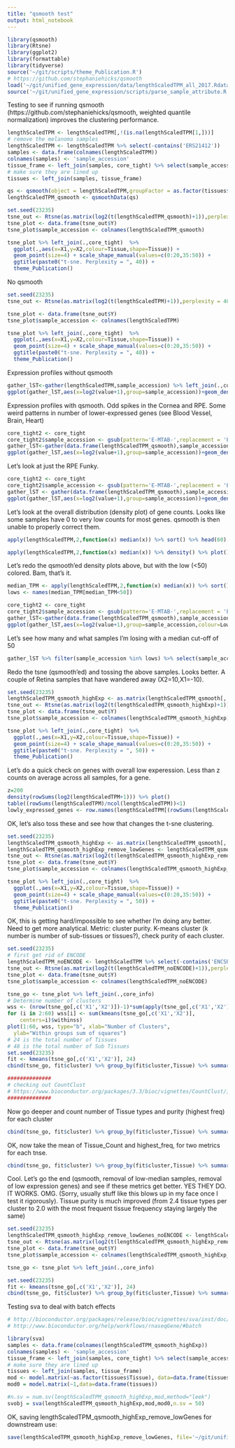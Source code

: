 ```yaml
---
title: "qsmooth test"
output: html_notebook
---
```

```r
library(qsmooth)
library(Rtsne)
library(ggplot2)
library(formattable)
library(tidyverse)
source('~/git/scripts/theme_Publication.R')
# https://github.com/stephaniehicks/qsmooth
load('~/git/unified_gene_expression/data/lengthScaledTPM_all_2017.Rdata')
source('~/git/unified_gene_expression/scripts/parse_sample_attribute.R')
```
Testing to see if running qsmooth (https://github.com/stephaniehicks/qsmooth, weighted quantile normalization) improves the clustering performance.

```r
lengthScaledTPM <- lengthScaledTPM[,!(is.na(lengthScaledTPM[1,]))]
# remove the melanoma samples
lengthScaledTPM <- lengthScaledTPM %>% select(-contains('ERS21412'))
samples <- data.frame(colnames(lengthScaledTPM))
colnames(samples) <- 'sample_accession'
tissue_frame <- left_join(samples, core_tight) %>% select(sample_accession, Tissue, Sub_Tissue) %>% distinct()
# make sure they are lined up
tissues <- left_join(samples, tissue_frame)

qs <- qsmooth(object = lengthScaledTPM,groupFactor = as.factor(tissues$Tissue))
lengthScaledTPM_qsmooth <- qsmoothData(qs)

set.seed(23235)
tsne_out <- Rtsne(as.matrix(log2(t(lengthScaledTPM_qsmooth)+1)),perplexity = 40, check_duplicates = FALSE, theta=0.0 )
tsne_plot <- data.frame(tsne_out$Y)
tsne_plot$sample_accession <- colnames(lengthScaledTPM_qsmooth)

tsne_plot %>% left_join(.,core_tight)  %>%
  ggplot(.,aes(x=X1,y=X2,colour=Tissue,shape=Tissue)) + 
  geom_point(size=4) + scale_shape_manual(values=c(0:20,35:50)) +
  ggtitle(paste0("t-sne. Perplexity = ", 40)) +
  theme_Publication()
```

No qsmooth
```r
set.seed(23235)
tsne_out <- Rtsne(as.matrix(log2(t(lengthScaledTPM)+1)),perplexity = 40, check_duplicates = FALSE, theta=0.0 )

tsne_plot <- data.frame(tsne_out$Y)
tsne_plot$sample_accession <- colnames(lengthScaledTPM)

tsne_plot %>% left_join(.,core_tight)  %>%
  ggplot(.,aes(x=X1,y=X2,colour=Tissue,shape=Tissue)) + 
  geom_point(size=4) + scale_shape_manual(values=c(0:20,35:50)) +
  ggtitle(paste0("t-sne. Perplexity = ", 40)) +
  theme_Publication()
```

Expression profiles without qsmooth
```r
gather_lST<-gather(lengthScaledTPM,sample_accession) %>% left_join(.,core_tight)
ggplot(gather_lST,aes(x=log2(value+1),group=sample_accession))+geom_density()+facet_wrap(~Tissue)+coord_cartesian(ylim=c(0,0.5)) + theme_Publication()
```

Expression profiles with qsmooth. Odd spikes in the Cornea and RPE. Some weird patterns in number of lower-expressed genes (see Blood Vessel, Brain, Heart)
```r
core_tight2 <- core_tight
core_tight2$sample_accession <- gsub(pattern='E-MTAB-',replacement = 'E.MTAB.',core_tight$sample_accession)
gather_lST<-gather(data.frame(lengthScaledTPM_qsmooth),sample_accession) %>% left_join(.,core_tight2)
ggplot(gather_lST,aes(x=log2(value+1),group=sample_accession))+geom_density()+facet_wrap(~Tissue)+coord_cartesian(ylim=c(0,0.5))+theme_Publication()
```

Let's look at just the RPE Funky. 
```r
core_tight2 <- core_tight
core_tight2$sample_accession <- gsub(pattern='E-MTAB-',replacement = 'E.MTAB.',core_tight$sample_accession)
gather_lST <- gather(data.frame(lengthScaledTPM_qsmooth),sample_accession) %>% left_join(.,core_tight2) %>% filter(Tissue=='RPE')
ggplot(gather_lST,aes(x=log2(value+1),group=sample_accession))+geom_density()+facet_wrap(~Tissue)+coord_cartesian(ylim=c(0,0.5)) + theme_Publication()
```

Let's look at the overall distribution (density plot) of gene counts. Looks like some samples have 0 to very low counts for most genes. qsmooth is then unable to properly correct them. 
```r
apply(lengthScaledTPM,2,function(x) median(x)) %>% sort() %>% head(60) %>% data.frame() %>% formattable()

apply(lengthScaledTPM,2,function(x) median(x)) %>% density() %>% plot() %>% axis(side = 1, at=seq(0,100,25))
```

Let's redo the qsmooth'ed density plots above, but with the low (<50) colored. Bam, that's it. 
```r
median_TPM <- apply(lengthScaledTPM,2,function(x) median(x)) %>% sort() %>% formattable()
lows <- names(median_TPM[median_TPM<50])

core_tight2 <- core_tight
core_tight2$sample_accession <- gsub(pattern='E-MTAB-',replacement = 'E.MTAB.',core_tight$sample_accession)
gather_lST<-gather(data.frame(lengthScaledTPM_qsmooth),sample_accession) %>% left_join(.,core_tight2) %>% mutate(LowMedian=ifelse(sample_accession %in% lows, 'LowMedian','OK'))
ggplot(gather_lST,aes(x=log2(value+1),group=sample_accession,colour=LowMedian))+geom_density(alpha=0.5)+facet_wrap(~Tissue)+coord_cartesian(ylim=c(0,0.5))+theme_Publication()
```

Let's see how many and what samples I'm losing with a median cut-off of 50
```r
gather_lST %>% filter(sample_accession %in% lows) %>% select(sample_accession, Tissue, Sub_Tissue) %>% distinct() %>% group_by(Tissue, Sub_Tissue) %>% summarise(Count=n()) %>% formattable()
```
Redo the tsne (qsmooth'ed) and tossing the above samples. Looks better. A couple of Retina samples that have wandered away (X2=10,X1=-10). 
```r
set.seed(23235)
lengthScaledTPM_qsmooth_highExp <- as.matrix(lengthScaledTPM_qsmooth[,!colnames(lengthScaledTPM_qsmooth) %in% lows])
tsne_out <- Rtsne(as.matrix(log2(t(lengthScaledTPM_qsmooth_highExp)+1)),perplexity = 50, check_duplicates = FALSE, theta=0.0 )
tsne_plot <- data.frame(tsne_out$Y)
tsne_plot$sample_accession <- colnames(lengthScaledTPM_qsmooth_highExp)

tsne_plot %>% left_join(.,core_tight)  %>%
  ggplot(.,aes(x=X1,y=X2,colour=Tissue,shape=Tissue)) + 
  geom_point(size=4) + scale_shape_manual(values=c(0:20,35:50)) +
  ggtitle(paste0("t-sne. Perplexity = ", 50)) +
  theme_Publication()
```

Let's do a quick check on genes with overall low experession. Less than z counts on average across all samples, for a gene. 
```r
z=200
density(rowSums(log2(lengthScaledTPM+1))) %>% plot()
table((rowSums(lengthScaledTPM)/ncol(lengthScaledTPM))<1)
lowly_expressed_genes <- row.names(lengthScaledTPM[(rowSums(lengthScaledTPM)/ncol(lengthScaledTPM) < z),])
```

OK, let's also toss these and see how that changes the t-sne clustering. 

```r
set.seed(23235)
lengthScaledTPM_qsmooth_highExp <- as.matrix(lengthScaledTPM_qsmooth[,!colnames(lengthScaledTPM_qsmooth) %in% lows])
lengthScaledTPM_qsmooth_highExp_remove_lowGenes <- lengthScaledTPM_qsmooth_highExp[!(row.names(lengthScaledTPM_qsmooth_highExp) %in% lowly_expressed_genes),]
tsne_out <- Rtsne(as.matrix(log2(t(lengthScaledTPM_qsmooth_highExp_remove_lowGenes)+1)),perplexity = 50, check_duplicates = FALSE, theta=0.0 )
tsne_plot <- data.frame(tsne_out$Y)
tsne_plot$sample_accession <- colnames(lengthScaledTPM_qsmooth_highExp_remove_lowGenes)

tsne_plot %>% left_join(.,core_tight)  %>%
  ggplot(.,aes(x=X1,y=X2,colour=Tissue,shape=Tissue)) + 
  geom_point(size=4) + scale_shape_manual(values=c(0:20,35:50)) +
  ggtitle(paste0("t-sne. Perplexity = ", 50)) +
  theme_Publication()
```

OK, this is getting hard/impossible to see whether I'm doing any better. Need to get more analytical. Metric: cluster purity. K-means cluster (k number is number of sub-tissues or tissues?), check purity of each cluster.
```r
set.seed(23235)
# first get rid of ENCODE
lengthScaledTPM_noENCODE <- lengthScaledTPM %>% select(-contains('ENCSR'))
tsne_out <- Rtsne(as.matrix(log2(t(lengthScaledTPM_noENCODE)+1)),perplexity = 40, check_duplicates = FALSE, theta=0.0 )
tsne_plot <- data.frame(tsne_out$Y)
tsne_plot$sample_accession <- colnames(lengthScaledTPM_noENCODE)

tsne_go <- tsne_plot %>% left_join(.,core_info)
# Determine number of clusters
wss <- (nrow(tsne_go[,c('X1','X2')])-1)*sum(apply(tsne_go[,c('X1','X2')],2,var))
for (i in 2:60) wss[i] <- sum(kmeans(tsne_go[,c('X1','X2')], 
  	centers=i)$withinss)
plot(1:60, wss, type="b", xlab="Number of Clusters",
  ylab="Within groups sum of squares")
# 24 is the total number of Tissues
# 48 is the total number of Sub Tissues
set.seed(23235)
fit <- kmeans(tsne_go[,c('X1','X2')], 24)
cbind(tsne_go, fit$cluster) %>% group_by(fit$cluster,Tissue) %>% summarise(Count = n()) %>% mutate(freq = Count /sum(Count)) %>% formattable()
```

```r
##############
# checking out CountClust
# https://www.bioconductor.org/packages/3.3/bioc/vignettes/CountClust/inst/doc/count-clust.pdf
##############


```

Now go deeper and count number of Tissue types and purity (highest freq) for each cluster
```r
cbind(tsne_go, fit$cluster) %>% group_by(fit$cluster,Tissue) %>% summarise(Count = n()) %>% mutate(freq = Count /sum(Count)) %>% summarise(Tissue_Count = n(), highest_freq=max(freq)) %>% formattable() 
```
OK, now take the mean of Tissue_Count and highest_freq, for two metrics for each tnse.
```r
cbind(tsne_go, fit$cluster) %>% group_by(fit$cluster,Tissue) %>% summarise(Count = n()) %>% mutate(freq = Count /sum(Count)) %>% summarise(Tissue_Count = n(), highest_freq=max(freq)) %>% mutate(mean(Tissue_Count), mean(highest_freq)) %>% select(`mean(Tissue_Count)`, `mean(highest_freq)`) %>% distinct()
```
Cool. Let's go the end (qsmooth, removal of low-median samples, removal of low expression genes) and see if these metrics get better. YES THEY DO. IT WORKS. OMG. (Sorry, usually stuff like this blows up in my face once I test it rigorously). Tissue purity is much improved (from 2.4 tissue types per cluster to 2.0 with the most frequent tissue frequency staying largely the same) 
```r

set.seed(23235)
lengthScaledTPM_qsmooth_highExp_remove_lowGenes_noENCODE <- lengthScaledTPM_qsmooth_highExp_remove_lowGenes %>% data.frame() %>% select(-contains('ENCSR'))
tsne_out <- Rtsne(as.matrix(log2(t(lengthScaledTPM_qsmooth_highExp_remove_lowGenes_noENCODE)+1)),perplexity = 40, check_duplicates = FALSE, theta=0.0 )
tsne_plot <- data.frame(tsne_out$Y)
tsne_plot$sample_accession <- colnames(lengthScaledTPM_qsmooth_highExp_remove_lowGenes_noENCODE)

tsne_go <- tsne_plot %>% left_join(.,core_info)

set.seed(23235)
fit <- kmeans(tsne_go[,c('X1','X2')], 24)
cbind(tsne_go, fit$cluster) %>% group_by(fit$cluster,Tissue) %>% summarise(Count = n()) %>% mutate(freq = Count /sum(Count)) %>% summarise(Tissue_Count = n(), highest_freq=max(freq)) %>% mutate(mean(Tissue_Count), mean(highest_freq)) %>% select(`mean(Tissue_Count)`, `mean(highest_freq)`) %>% distinct()
```

Testing sva to deal with batch effects
```r
# http://bioconductor.org/packages/release/bioc/vignettes/sva/inst/doc/sva.pdf
# http://www.bioconductor.org/help/workflows/rnaseqGene/#batch

library(sva)
samples <- data.frame(colnames(lengthScaledTPM_qsmooth_highExp))
colnames(samples) <- 'sample_accession'
tissue_frame <- left_join(samples, core_tight) %>% select(sample_accession, Tissue, Sub_Tissue) %>% distinct()
# make sure they are lined up
tissues <- left_join(samples, tissue_frame)
mod <- model.matrix(~as.factor(tissues$Tissue), data=data.frame(tissues))
mod0 = model.matrix(~1,data=data.frame(tissues))

#n.sv = num.sv(lengthScaledTPM_qsmooth_highExp,mod,method="leek")
svobj = sva(lengthScaledTPM_qsmooth_highExp,mod,mod0,n.sv = 50)


```

OK, saving lengthScaledTPM_qsmooth_highExp_remove_lowGenes for downstream use:
```r
save(lengthScaledTPM_qsmooth_highExp_remove_lowGenes, file='~/git/unified_gene_expression/data/lengthScaledTPM_processed.Rdata')
```


